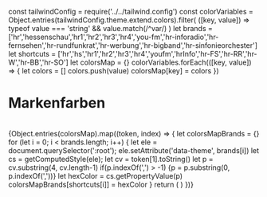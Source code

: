 const tailwindConfig = require('../../tailwind.config')
const colorVariables = Object.entries(tailwindConfig.theme.extend.colors).filter(
    ([key, value]) => typeof value === 'string' && value.match(/^var/)
)
let brands = ['hr','hessenschau','hr1','hr2','hr3','hr4','you-fm','hr-inforadio','hr-fernsehen','hr-rundfunkrat','hr-werbung','hr-bigband','hr-sinfonieorchester']
let shortcuts = ['hr','hs','hr1','hr2','hr3','hr4','youfm','hrInfo','hr-FS','hr-RR','hr-W','hr-BB','hr-SO']
let colorsMap = {}
colorVariables.forEach(([key, value]) => {
    let colors = []
    colors.push(value)
    colorsMap[key] = colors
})

<Meta title="Grundlegendes/Farben/Markenfarben" />

<h1>Markenfarben</h1>
<br/>
<ColorPalette>
    {Object.entries(colorsMap).map((token, index) => {
        let colorsMapBrands = {}
        for (let i = 0; i < brands.length; i++) {
            let ele = document.querySelector(':root');
            ele.setAttribute('data-theme', brands[i])
            let cs = getComputedStyle(ele);
            let cv = token[1].toString()
            let p = cv.substring(4, cv.length-1)
            if(p.indexOf(',') > -1) {p = p.substring(0, p.indexOf(','))}
            let hexColor = cs.getPropertyValue(p)
            colorsMapBrands[shortcuts[i]] = hexColor
        }
        return (
            <ColorItem
                title={token[0]}
                colors={colorsMapBrands}
            />
        )
    })}
</ColorPalette>